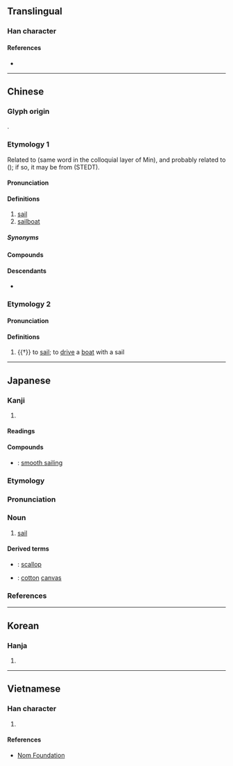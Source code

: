 {{character info}}
==Translingual==

===Han character===
{{Han char|rn=50|rad=巾|as=03|sn=6|four=47210|canj=LBHNI|ids=⿰巾凡}}

====References====
* {{Han ref|kx=0328.140|dkj=08787|dj=0634.080|hdz=10730.130|uh=5E06|ud=24070|bh=A67C|bd=42620}}

----

==Chinese==
{{zh-forms|alt=㠶,忛,𤖫,䑺,𩗋,颿,篷-Min colloquial}}

===Glyph origin===
{{Han etyl}}
{{Han compound|巾|凡|ls=psc|c1=s|c2=p|t1=cloth}}.

===Etymology 1===
Related to {{och-l|篷}} (same word in the colloquial layer of Min), and probably related to {{och-l|風|wind|id=1}} ({{zh-ref|Karlgren, 1957}}); if so, it may be from {{inh|zh|sit-pro|*buŋ||wind}} (STEDT).

====Pronunciation====
{{zh-pron
|m=帆
|m-s=fan2
|c=faan4
|c-t=fan3
|g=fan4
|h=pfs=fàm;gd=fam2
|j=fan1
|mb=pông/uǎing
|mb_note=pông - colloquial ({{zh-l|*篷}}); uǎing - literary
|md=pùng/huàng
|md_note=pùng - colloquial ({{zh-l|*篷}}); huàng - literary
|mn=phâng/hoân
|mn_note=phâng - colloquial ({{zh-l|*篷}}); hoân - literary
|mn-t=pang5/huam5
|mn-t_note=pang5 - colloquial ({{zh-l|*篷}}); huam5 - literary
|w=3ve
|x=fan2
|mc=1
|oc=1
|cat=n
}}

====Definitions====
{{zh-hanzi}}

# [[sail]]
# [[sailboat]]

=====Synonyms=====
{{zh-dial}}

====Compounds====
{{zh-der|一帆風順|上帆|下帆|主帆|出帆|占風使帆|孤帆|布帆|布帆無恙|帆傘|帆布|帆布床|帆布椅|帆布袋|帆幔|帆影|帆板|帆柱|帆桁|帆檣|帆海|帆繩|帆船|帆飛|征帆|快速帆船|掛帆|揚帆|檣帆|櫓帆船|歸帆|滿帆|相風使帆|看風使帆|船帆|見風使帆|趁風揚帆|錦帆|風帆|鱟帆|一帆|一帆順風|一帆風|八字帆|千帆|卸帆|回帆鼓|客帆|峭帆|帆力|帆勢|帆席|帆幃|帆幅|帆楫|帆索|帆腳|帆腹|帆舶|帆葉|席帆|戰帆|挂帆|旅帆|晚帆|枉帆|楚帆|機帆船|江帆|浦帆|漁帆|煙帆|片帆|白帆|石帆|破帆風|篷帆|蒲帆|蚌帆|行帆|解帆|買帆|賈帆|趁風轉帆|足帆|軒帆|輕帆|轉帆|返轡收帆|迴帆|進帆|錦帆天子|錦帆涇|開帆|雪帆|雲帆|順風使帆|順風張帆|順風扯帆|颺帆|驚帆|高帆|鼓帆}}

====Descendants====
* {{desc|vi|buồm||sail|bor=1}}

===Etymology 2===

====Pronunciation====
{{zh-pron
|m=fàn
|c=faan6
|mc=2
|oc=2
|cat=v
}}

====Definitions====
{{zh-hanzi}}

# {{†}} to [[sail]]; to [[drive]] a [[boat]] with a sail

----

==Japanese==

===Kanji===
{{ja-kanji|grade=c|rs=巾03}}

# {{rfdef|ja|sort=巾03}}

====Readings====
{{ja-readings
|goon=ぼん<ぼん<ぼむ
|kanon=はん<はん<はむ
|kun=ほ-
}}

====Compounds====
* {{ja-r|順%風%満%帆|じゅん%ぷう%まん%ぱん}}: [[smooth sailing]]

===Etymology===
{{wikipedia|lang=ja}}
{{ja-kanjitab|ほ|yomi=k}}
{{rfe|ja}}

===Pronunciation===
{{ja-pron|yomi=k|ほ|acc=1|acc_ref=DJR,NHK|acc2=0|acc2_ref=NHK}}

===Noun===
{{ja-noun|ほ}}

# {{lb|ja|sort=ほ|nautical}} [[sail]]

====Derived terms====
* {{ja-r|帆%立%貝|ほ%たて%がい}}: [[scallop]]
* {{ja-r|帆%木%綿|ほ%も%めん}}: [[cotton]] [[canvas]]

===References===
<references/>

----

==Korean==

===Hanja===
{{ko-hanja|hangeul=범|rv=beom|mr=pŏm}}

# {{rfdef|ko|sort=巾03}}

----

==Vietnamese==

===Han character===
{{vi-hantu|[[buồm]], [[buồng]], [[phàm]]|rs=巾03}}

# {{rfdef|vi|sort=巾03}}

====References====
* [http://nomfoundation.org/common/nom_details.php?codepoint=5e06 Nom Foundation]